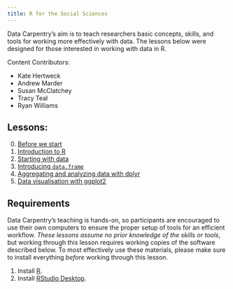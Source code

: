 ```yaml
---
title: R for the Social Sciences
---
```


Data Carpentry's aim is to teach researchers basic concepts, skills,
and tools for working more effectively with data.  The lessons below
were designed for those interested in working with data in R.

Content Contributors: 

*   Kate Hertweck
*   Andrew Marder
*   Susan McClatchey
*   Tracy Teal
*   Ryan Williams

## Lessons:

0. [Before we start](00-before-we-start.html)
1. [Introduction to R](01-intro-to-R.html)
2. [Starting with data](02-starting-with-data.html)
3. [Introducing `data.frame`](03-data-frames.html)
4. [Aggregating and analyzing data with dplyr](04-dplyr.html)
5. [Data visualisation with ggplot2](05-data-visualization.html)

## Requirements

Data Carpentry's teaching is hands-on, so participants are encouraged
to use their own computers to ensure the proper setup of tools for an
efficient workflow.  *These lessons assume no prior knowledge of the
skills or tools*, but working through this lesson requires working
copies of the software described below.  To most effectively use these
materials, please make sure to install everything *before* working
through this lesson.

1. Install [R](https://www.r-project.org/).
2. Install [RStudio Desktop](https://www.rstudio.com/products/rstudio/download2/#download).
